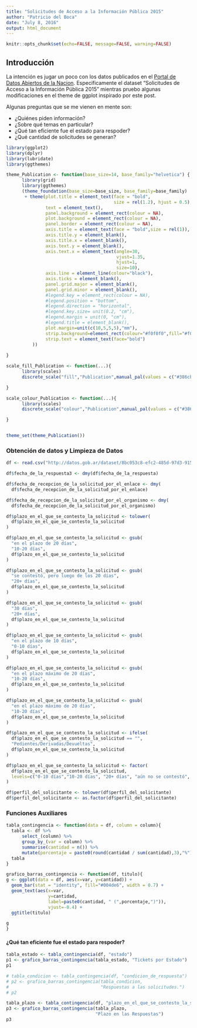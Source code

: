 ```yaml
---
title: "Solicitudes de Acceso a la Información Pública 2015"
author: "Patricio del Boca"
date: "July 8, 2016"
output: html_document
---
```

```r
knitr::opts_chunk$set(echo=FALSE, message=FALSE, warning=FALSE)
```

## Introducción

La intención es jugar un poco con los datos publicados en el [Portal de Datos Abiertos de la Nacion](http://datos.gob.ar). Especificamente el dataset "Solicitudes de Acceso a la Información Pública 2015" mientras pruebo algunas modificaciones en el theme de ggplot inspirado por este post.

Algunas preguntas que se me vienen en mente son:

 - ¿Quiénes piden información?
 - ¿Sobre qué temas en particular?
 - ¿Qué tan eficiente fue el estado para respoder?
 - ¿Qué cantidad de solicitudes se generan?

```r
library(ggplot2)
library(dplyr)
library(lubridate)
library(ggthemes)
```

```r
theme_Publication <- function(base_size=14, base_family="helvetica") {
      library(grid)
      library(ggthemes)
      (theme_foundation(base_size=base_size, base_family=base_family)
       + theme(plot.title = element_text(face = "bold",
                                         size = rel(1.2), hjust = 0.5),
               text = element_text(),
               panel.background = element_rect(colour = NA),
               plot.background = element_rect(colour = NA),
               panel.border = element_rect(colour = NA),
               axis.title = element_text(face = "bold",size = rel(1)),
               axis.title.y = element_blank(),
               axis.title.x = element_blank(),
               axis.text.y = element_blank(),
               axis.text.x = element_text(angle=30,
                                          vjust=1.35,
                                          hjust=1, 
                                          size=10), 
               axis.line = element_line(colour="black"),
               axis.ticks = element_blank(),
               panel.grid.major = element_blank(),
               panel.grid.minor = element_blank(),
               #legend.key = element_rect(colour = NA),
               #legend.position = "bottom",
               #legend.direction = "horizontal",
               #legend.key.size= unit(0.2, "cm"),
               #legend.margin = unit(0, "cm"),
               #legend.title = element_blank(),
               plot.margin=unit(c(10,5,5,5),"mm"),
               strip.background=element_rect(colour="#f0f0f0",fill="#f0f0f0"),
               strip.text = element_text(face="bold")
          ))
      
}

scale_fill_Publication <- function(...){
      library(scales)
      discrete_scale("fill","Publication",manual_pal(values = c("#386cb0","#fdb462","#7fc97f","#ef3b2c","#662506","#a6cee3","#fb9a99","#984ea3","#ffff33")), ...)

}

scale_colour_Publication <- function(...){
      library(scales)
      discrete_scale("colour","Publication",manual_pal(values = c("#386cb0","#fdb462","#7fc97f","#ef3b2c","#662506","#a6cee3","#fb9a99","#984ea3","#ffff33")), ...)

}


theme_set(theme_Publication())
```



### Obtención de datos y Limpieza de Datos
```r
df <- read.csv("http://datos.gob.ar/dataset/8bc053c8-efc2-485d-97d3-915c476d2741/resource/63952097-cdba-4fdd-be84-65fb400bdb1a/download/acceso-informacion-publica.csv")

df$fecha_de_la_respuesta3 <- dmy(df$fecha_de_la_respuesta)

df$fecha_de_recepcion_de_la_solicitud_por_el_enlace <- dmy(
  df$fecha_de_recepcion_de_la_solicitud_por_el_enlace)

df$fecha_de_recepcion_de_la_solicitud_por_el_organismo <- dmy(
  df$fecha_de_recepcion_de_la_solicitud_por_el_organismo)

df$plazo_en_el_que_se_contesto_la_solicitud <- tolower(
  df$plazo_en_el_que_se_contesto_la_solicitud
)

df$plazo_en_el_que_se_contesto_la_solicitud <- gsub(
  "en el plazo de 20 días",
  "10-20 días",
  df$plazo_en_el_que_se_contesto_la_solicitud
)

df$plazo_en_el_que_se_contesto_la_solicitud <- gsub(
  "se contestó, pero luego de los 20 días",
  "20+ días",
  df$plazo_en_el_que_se_contesto_la_solicitud
)

df$plazo_en_el_que_se_contesto_la_solicitud <- gsub(
  "30 días",
  "20+ días",
  df$plazo_en_el_que_se_contesto_la_solicitud
)

df$plazo_en_el_que_se_contesto_la_solicitud <- gsub(
  "en el plazo de 10 días",
  "0-10 días",
  df$plazo_en_el_que_se_contesto_la_solicitud
)

df$plazo_en_el_que_se_contesto_la_solicitud <- gsub(
  "en el plazo máximo de 20 días",
  "10-20 días",
  df$plazo_en_el_que_se_contesto_la_solicitud
)

df$plazo_en_el_que_se_contesto_la_solicitud <- gsub(
  "en el plazo máximo de 20 días",
  "10-20 días",
  df$plazo_en_el_que_se_contesto_la_solicitud
)

df$plazo_en_el_que_se_contesto_la_solicitud <- ifelse(
  df$plazo_en_el_que_se_contesto_la_solicitud == "",
  "Pedientes/Derivadas/Devueltas",
  df$plazo_en_el_que_se_contesto_la_solicitud
)

df$plazo_en_el_que_se_contesto_la_solicitud <- factor(
  df$plazo_en_el_que_se_contesto_la_solicitud,
  levels=c("0-10 días","10-20 días", "20+ días", "aún no se contestó", "Pedientes/Derivadas/Devueltas")
)

df$perfil_del_solicitante <- tolower(df$perfil_del_solicitante)
df$perfil_del_solicitante <- as.factor(df$perfil_del_solicitante)
```

### Funciones Auxiliares
```r
tabla_contingencia <- function(data = df, column = column){
  tabla <- df %>%
      select_(column) %>% 
      group_by_(var = column) %>% 
      summarise(cantidad = n()) %>% 
      mutate(porcentaje = paste0(round(cantidad / sum(cantidad),3),"%"))
  tabla
}

grafico_barras_contingencia <- function(df, titulo){
g <- ggplot(data = df, aes(x=var, y=cantidad)) + 
  geom_bar(stat = "identity", fill="#004de6", width = 0.7) + 
  geom_text(aes(x=var,
                y=cantidad,
                label=paste0(cantidad, " (",porcentaje,")")),
                vjust=-0.4) +
  ggtitle(titulo)

g
}
```

#### ¿Qué tan eficiente fue el estado para respoder?
```r
tabla_estado <- tabla_contingencia(df, "estado")
p1 <- grafico_barras_contingencia(tabla_estado, "Tickets por Estado")
p1

# tabla_condicion <- tabla_contingencia(df, "condicion_de_respuesta")
# p2 <- grafico_barras_contingencia(tabla_condicion, 
#                                   "Respuestas a las solicitudes.") 
# p2

tabla_plazo <- tabla_contingencia(df, "plazo_en_el_que_se_contesto_la_solicitud")
p3 <- grafico_barras_contingencia(tabla_plazo, 
                                  "Plazo en las Respuestas")
p3
```

```r

```
